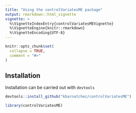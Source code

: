 ```yaml
---
title: "Using the controlVariatesME package"
output: rmarkdown::html_vignette
vignette: >
  %\VignetteIndexEntry{controlVariatesMEVignette}
  %\VignetteEngine{knitr::rmarkdown}
  %\VignetteEncoding{UTF-8}
---
```


```r
knitr::opts_chunk$set(
  collapse = TRUE,
  comment = "#>"
)
```

## Installation

Installation can be carried out with `devtools`

```r
devtools::install_github("kbarnatchez/controlVariatesME")
```

```r
library(controlVariatesME)
```
